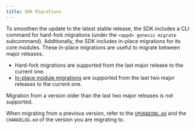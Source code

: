 ```yaml
---
title: SDK Migrations
---
```

To smoothen the update to the latest stable release, the SDK includes a CLI command for hard-fork migrations (under the `<appd> genesis migrate` subcommand).
Additionally, the SDK includes in-place migrations for its core modules. These in-place migrations are useful to migrate between major releases.

* Hard-fork migrations are supported from the last major release to the current one.
* [In-place module migrations](https://docs.cosmos.network/main/core/upgrade#overwriting-genesis-functions) are supported from the last two major releases to the current one.

Migration from a version older than the last two major releases is not supported.

When migrating from a previous version, refer to the [`UPGRADING.md`](/docs/sdk/vnext/../../UPGRADING) and the `CHANGELOG.md` of the version you are migrating to.
